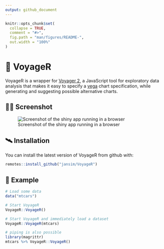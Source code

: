 ```yaml
---
output: github_document
---
```


<!-- README.md is generated from README.Rmd. Please edit that file -->

```r
knitr::opts_chunk$set(
  collapse = TRUE,
  comment = "#>",
  fig.path = "man/figures/README-",
  out.width = "100%"
)
```

# 🚀 VoyageR

VoyageR is a wrapper for [Voyager 2](https://github.com/vega/voyager), a JavaScript tool for exploratory data analysis that makes it easy to specify a [vega](https://github.com/vega/vega) chart specification, while generating and suggesting possible alternative charts.

## 🧑‍🚀 Screenshot

![Screenshot of the shiny app running in a browser](./man/figures/screenshot-app.png)

## 🛰️ Installation

You can install the latest version of VoyageR from github with:

```r
remotes::install_github("jansim/VoyageR")
```

## 🔭 Example

```r
# Load some data
data("mtcars")

# Start VoyageR
VoyageR::VoyageR()

# Start VoyageR and immediately load a dataset
VoyageR::VoyageR(mtcars)

# piping is also possible
library(magrittr)
mtcars %>% VoyageR::VoyageR()
```

